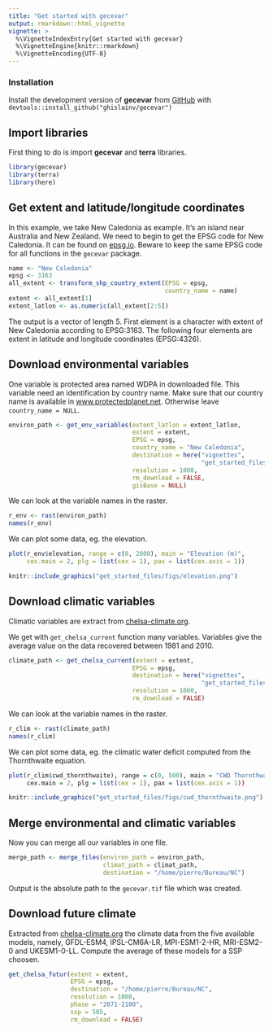 ```yaml
---
title: "Get started with gecevar"
output: rmarkdown::html_vignette
vignette: >
  %\VignetteIndexEntry{Get started with gecevar}
  %\VignetteEngine{knitr::rmarkdown}
  %\VignetteEncoding{UTF-8}
---
```


### Installation

Install the development version of **gecevar** from [GitHub](https://github.com/ghislainv/gecevar) with
`devtools::install_github("ghislainv/gecevar")`

## Import libraries

First thing to do is import **gecevar** and **terra** libraries.

```r
library(gecevar)
library(terra)
library(here)
```

## Get extent and latitude/longitude coordinates 

In this example, we take New Caledonia as example. It's an island near Australia and New Zealand. We need to begin to get the EPSG code for New Caledonia. It can be found on [epsg.io](https://epsg.io). Beware to keep the same EPSG code for all functions in the `gecevar` package. 


```r
name <- "New Caledonia"
epsg <- 3163
all_extent <- transform_shp_country_extent(EPSG = epsg,
                                           country_name = name)
extent <- all_extent[1]
extent_latlon <- as.numeric(all_extent[2:5])
```

The output is a vector of length 5. 
First element is a character with extent of New Caledonia according to EPSG:3163.
The following four elements are extent in latitude and longitude coordinates (EPSG:4326).

## Download environmental variables

One variable is protected area named WDPA in downloaded file. This variable need an identification by country name. 
Make sure that our country name is available in [www.protectedplanet.net](https://www.protectedplanet.net/en/thematic-areas/wdpa?tab=WDPA).
Otherwise leave `country_name = NULL`. 

```r
environ_path <- get_env_variables(extent_latlon = extent_latlon,
                                  extent = extent,
                                  EPSG = epsg, 
                                  country_name = "New Caledonia",
                                  destination = here("vignettes",
                                                     "get_started_files"),
                                  resolution = 1000,
                                  rm_download = FALSE,
                                  gisBase = NULL)
```

We can look at the variable names in the raster.

```r
r_env <- rast(environ_path)
names(r_env)
```

We can plot some data, eg. the elevation.

```r
plot(r_env$elevation, range = c(0, 2000), main = "Elevation (m)",
     cex.main = 2, plg = list(cex = 1), pax = list(cex.axis = 1))
```

```r
knitr::include_graphics("get_started_files/figs/elevation.png")
```

## Download climatic variables

Climatic variables are extract from [chelsa-climate.org](https://chelsa-climate.org/). 

We get with `get_chelsa_current` function many variables.
Variables give the average value on the data recovered between 1981 and 2010.

```r
climate_path <- get_chelsa_current(extent = extent,
                                  EPSG = epsg,
                                  destination = here("vignettes",
                                                     "get_started_files"),
                                  resolution = 1000,
                                  rm_download = FALSE)
```

We can look at the variable names in the raster.

```r
r_clim <- rast(climate_path)
names(r_clim)
```

We can plot some data, eg. the climatic water deficit computed from the Thornthwaite equation.

```r
plot(r_clim$cwd_thornthwaite), range = c(0, 500), main = "CWD Thornthwaite (m)",
     cex.main = 2, plg = list(cex = 1), pax = list(cex.axis = 1))
```

```r
knitr::include_graphics("get_started_files/figs/cwd_thornthwaite.png")
```

## Merge environmental and climatic variables

Now you can merge all our variables in one file. 

```r
merge_path <- merge_files(environ_path = environ_path,
                          climat_path = climat_path, 
                          destination = "/home/pierre/Bureau/NC")
```

Output is the absolute path to the `gecevar.tif` file which was created. 

## Download future climate

Extracted from [chelsa-climate.org](https://chelsa-climate.org/) the climate data from the five available models, namely, GFDL-ESM4, IPSL-CM6A-LR, MPI-ESM1-2-HR, MRI-ESM2-0 and UKESM1-0-LL.
Compute the average of these models for a SSP choosen. 

```r
get_chelsa_futur(extent = extent,
                 EPSG = epsg, 
                 destination = "/home/pierre/Bureau/NC",
                 resolution = 1000,
                 phase = "2071-2100",
                 ssp = 585,
                 rm_download = FALSE)
```
